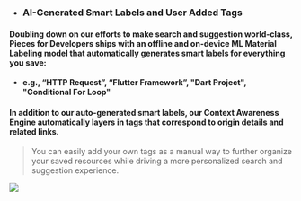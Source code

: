 - ### AI-Generated Smart Labels and User Added Tags
#### Doubling down on our efforts to make search and suggestion world-class, Pieces for Developers ships with an offline and on-device ML Material Labeling model that automatically generates smart labels for everything you save:
  - **e.g., “HTTP Request”, “Flutter Framework”, "Dart Project", "Conditional For Loop"**
#### In addition to our auto-generated smart labels, our Context Awareness Engine automatically layers in tags that correspond to origin details and related links.
  > You can easily add your own tags as a manual way to further organize your saved resources while driving a more personalized search and suggestion experience.


![](https://storage.googleapis.com/pieces_static_resources/pfd_wiki/AI_GENERATED_SMART_CONTEXT.gif)
